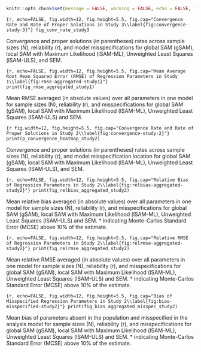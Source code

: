```r
knitr::opts_chunk$set(message = FALSE, warning = FALSE, echo = FALSE, fig.show = 'hold', fig.cap = "")
```

\blandscape
::: {fig-cr-s3}
```{r, echo=FALSE, fig.width=12, fig.height=5.5, fig.cap="Convergence Rate and Rate of Proper Solutions in Study 3\\label{fig:convergence-study-3}"}
fig_conv_rate_study3
```

::: {fig-note}
\raggedright \textit{Note.} Convergence and proper solutions (in parentheses) rates across sample sizes (*N*), reliability (*r*), and model misspecifications for global SAM (gSAM), local SAM with Maximum Likelihood (lSAM-ML), Unweighted Least Squares (lSAM-ULS), and SEM.
:::
:::


::: {fig-rmse-aggregated-study1}
```{r, echo=FALSE, fig.width=12, fig.height=5.5, fig.cap="Mean Average Root Mean Squared Error (RMSE) of Regression Parameters in Study 1\\label{fig:rmse-aggregated-study1}"}
print(fig_rmse_aggregated_study1)
```

:::{fig-note}
\fontsize{10}{12}\selectfont
\raggedright \textit{Note.} Mean RMSE averaged (in absolute values) over all parameters in one model for sample sizes (N), reliability (r), and misspecifications for global SAM (gSAM), local SAM with Maximum Likelihood (lSAM-ML), Unweighted Least Squares (lSAM-ULS) and SEM.
:::
:::

::: {fig-cr-study2}
```{r fig.width=12, fig.height=5.5, fig.cap="Convergence Rate and Rate of Proper Solutions in Study 2\\label{fig:convergence-study-2}"}
print(p_convergence_heatmap_study2)
```

:::{fig-note}
\fontsize{10}{12}\selectfont
\raggedright \textit{Note.} Convergence and proper solutions (in parentheses) rates across sample sizes (N), reliability (r), and model misspecification location for global SAM (gSAM), local SAM with Maximum Likelihood (lSAM-ML), Unweighted Least Squares (lSAM-ULS), and SEM.
:::
:::

::: {fig-relbias-aggregated-study2}
```{r, echo=FALSE, fig.width=12, fig.height=5.5, fig.cap="Relative Bias of Regression Parameters in Study 2\\label{fig:relbias-aggregated-study2}"}
print(fig_relbias_aggregated_study2)
```

:::{fig-note}
\fontsize{10}{12}\selectfont
\raggedright \textit{Note.} Mean relative bias averaged (in absolute values) over all parameters in one model for sample sizes (N), reliability (r), and misspecifications for global SAM (gSAM), local SAM with Maximum Likelihood (lSAM-ML), Unweighted Least Squares (lSAM-ULS) and SEM. * indicating Monte-Carlos Standard Error (MCSE) above 10% of the estimate.
:::
:::

::: {fig-relrmse-aggregated-study2}
```{r, echo=FALSE, fig.width=12, fig.height=5.5, fig.cap="Relative RMSE of Regression Parameters in Study 2\\label{fig:relrmse-aggregated-study2}"}
print(fig_relrmse_aggregated_study2)
```

:::{fig-note}
\fontsize{10}{12}\selectfont
\raggedright \textit{Note.} Mean relative RMSE averaged (in absolute values) over all parameters in one model for sample sizes (N), reliability (r), and misspecifications for global SAM (gSAM), local SAM with Maximum Likelihood (lSAM-ML), Unweighted Least Squares (lSAM-ULS) and SEM. * indicating Monte-Carlos Standard Error (MCSE) above 10% of the estimate.
:::
:::

::: {fig-bias-misspecified-study2}
```{r, echo=FALSE, fig.width=12, fig.height=5.5, fig.cap="Bias of Misspecified Regression Parameters in Study 2\\label{fig:bias-misspecified-study2}"}
print(fig_bias_aggregated_misspec_study2)
```

:::{fig-note}
\fontsize{10}{12}\selectfont
\raggedright \textit{Note.} Mean bias of parameters absent in the population and misspecified in the analysis model for sample sizes (N), reliability (r), and misspecifications for global SAM (gSAM), local SAM with Maximum Likelihood (lSAM-ML), Unweighted Least Squares (lSAM-ULS) and SEM. * indicating Monte-Carlos Standard Error (MCSE) above 10% of the estimate.
:::
:::
\elandscape